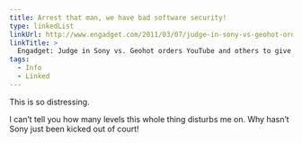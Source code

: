 ```yaml
---
title: Arrest that man, we have bad software security!
type: linkedList
linkUrl: http://www.engadget.com/2011/03/07/judge-in-sony-vs-geohot-orders-youtube-and-others-to-give-up-us
linkTitle: >
  Engadget: Judge in Sony vs. Geohot orders YouTube and others to give up users' personal info
tags:
  - Info
  - Linked
---
```


This is so distressing.

I can’t tell you how many levels this whole thing disturbs me on. Why hasn’t Sony just been kicked out of court!
